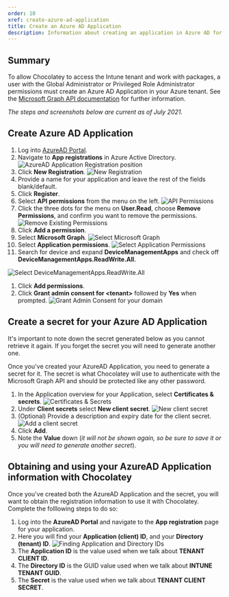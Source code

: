 ---
order: 10
xref: create-azure-ad-application
title: Create an Azure AD Application
description: Information about creating an application in Azure AD for Chocolatey to access the Intune APIs
---

<IntuneNote />

## Summary

To allow Chocolatey to access the Intune tenant and work with packages, a user with the Global Administrator or Privileged Role Administrator permissions must create an Azure AD Application in your Azure tenant. See the [Microsoft Graph API documentation](https://docs.microsoft.com/en-us/graph/auth-v2-service) for further information.

_The steps and screenshots below are current as of July 2021._

## Create Azure AD Application

1. Log into [AzureAD Portal](https://aad.portal.azure.com/).
1. Navigate to **App registrations** in Azure Active Directory.
![AzureAD Application Registration position](/images/intune/app-registration.png)
1. Click **New Registration**.
![New Registration](/images/intune/new-registration.png)
1. Provide a name for your application and leave the rest of the fields blank/default.
1. Click **Register**.
1. Select **API permissions** from the menu on the left.
![API Permissions](/images/intune/api-permissions.png)
1. Click the three dots for the menu on **User.Read**, choose **Remove Permissions**, and confirm you want to remove the permissions.
![Remove Existing Permissions](/images/intune/remove-existing-permissions.png)
1. Click **Add a permission**.
1. Select **Microsoft Graph**.
![Select Microsoft Graph](/images/intune/select-graph.png)
1. Select **Application permissions**.
![Select Application Permissions](/images/intune/select-application-permissions.png)
1. Search for device and expand **DeviceManagementApps** and check off **DeviceManagementApps.ReadWrite.All**.

![Select DeviceManagementApps.ReadWrite.All](/images/intune/select-device-apps-read-write.png)
1. Click **Add permissions**.
1. Click **Grant admin consent for &lt;tenant&gt;** followed by **Yes** when prompted.
![Grant Admin Consent for your domain](/images/intune/grant-admin-consent.png)

## Create a secret for your Azure AD Application

<Callout type="warning">
    It's important to note down the secret generated below as you cannot retrieve it again. If you forget the secret you will need to generate another one.
</Callout>

Once you've created your AzureAD Application, you need to generate a secret for it. The secret is what Chocolatey will use to authenticate with the Microsoft Graph API and should be protected like any other password.

1. In the Application overview for your Application, select **Certificates & secrets**.
![Certificates & Secrets](/images/intune/certificates-and-secrets.png)
1. Under **Client secrets** select **New client secret**.
![New client secret](/images/intune/new-client-secret.png)
1. (Optional) Provide a description and expiry date for the client secret.
![Add a client secret](/images/intune/add-client-secret.png)
1. Click **Add**.
1. Note the **Value** down (_it will not be shown again, so be sure to save it or you will need to generate another secret_).

## Obtaining and using your AzureAD Application information with Chocolatey

Once you've created both the AzureAD Application and the secret, you will want to obtain the registration information to use it with Chocolatey. Complete the folllowing steps to do so:


1. Log into the **AzureAD Portal** and navigate to the **App registration** page for your application.
1. Here you will find your **Application (client) ID**, and your **Directory (tenant) ID**.
![Finding Application and Directory IDs](/images/intune/get-app-information.png)
1. The **Application ID** is the value used when we talk about **TENANT CLIENT ID**.
1. The **Directory ID** is the GUID value used when we talk about **INTUNE TENANT GUID**.
1. The **Secret** is the value used when we talk about **TENANT CLIENT SECRET**.
